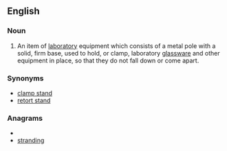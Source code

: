 ==English==

===Noun===
{{en-noun|sg=[[ring]] [[stand]]}}

# {{context|chemistry}} An item of [[laboratory]] equipment which consists of a metal pole with a solid, firm base, used to hold, or clamp, laboratory [[glassware]] and other equipment in place, so that they do not fall down or come apart.

===Synonyms===
*[[clamp stand]]
*[[retort stand]]

===Anagrams===
* {{alphagram|adginnrst}}
* [[stranding#English|stranding]]